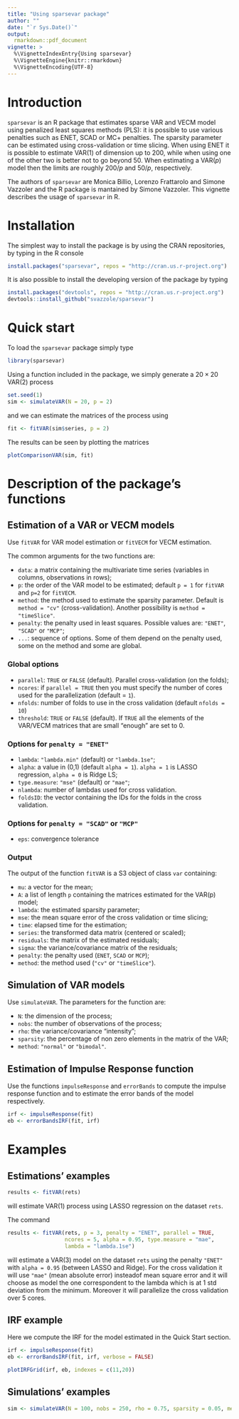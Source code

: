 ```yaml
---
title: "Using sparsevar package"
author: ""
date: "`r Sys.Date()`"
output: 
  rmarkdown::pdf_document
vignette: >
  %\VignetteIndexEntry{Using sparsevar}
  %\VignetteEngine{knitr::rmarkdown}
  %\VignetteEncoding{UTF-8}
---
```


# Introduction

`sparsevar` is an R package that estimates sparse VAR and VECM model using penalized least squares methods (PLS): it is possible to use 
various penalties such as ENET, SCAD or MC+ penalties. The sparsity parameter can be estimated using cross-validation or time slicing. When using ENET it is possible to estimate VAR(1) of dimension up to 200, while when using one of the other two is better not to go beyond 50. When estimating a VAR($p$) model then the limits are roughly $200/p$ and $50/p$, respectively.

The authors of `sparsevar` are Monica Billio, Lorenzo Frattarolo and Simone Vazzoler and the R package is mantained by Simone Vazzoler. This vignette describes the usage of `sparsevar` in R.

# Installation 

The simplest way to install the package is by using the CRAN repositories, by typing in the
R console
```r
install.packages("sparsevar", repos = "http://cran.us.r-project.org")
```

It is also possible to install the developing version of the package by typing
```r
install.packages("devtools", repos = "http://cran.us.r-project.org")
devtools::install_github("svazzole/sparsevar")
```

# Quick start

To load the `sparsevar` package simply type
```r
library(sparsevar)
```

Using a function included in the package, we simply generate a $20\times 20$ VAR$(2)$ process
```r
set.seed(1)
sim <- simulateVAR(N = 20, p = 2)
```

and we can estimate the matrices of the process using
```r
fit <- fitVAR(sim$series, p = 2)
```

The results can be seen by plotting the matrices
```r
plotComparisonVAR(sim, fit)
```

# Description of the package's functions 

## Estimation of a VAR or VECM models

Use `fitVAR` for VAR model estimation or `fitVECM` for VECM estimation. 

The common arguments for the two functions are:
  
  * `data`: a matrix containing the multivariate time series (variables in columns, observations in rows);
  * `p`: the order of the VAR model to be estimated; default `p = 1` for `fitVAR` and `p=2`
    for `fitVECM`.
  * `method`: the method used to estimate the sparsity parameter. Default is `method = "cv"` 
  (cross-validation). Another possibility is `method = "timeSlice"`.
  * `penalty`: the penalty used in least squares. Possible values are: `"ENET"`, `"SCAD"` or `"MCP"`;
  * `...`: sequence of options. Some of them depend on the penalty used, some on the method 
  and some are global.

### Global options

  * `parallel`: `TRUE` or `FALSE` (default). Parallel cross-validation (on the folds);
  * `ncores`: if `parallel = TRUE` then you must specify the number of cores used for the parallelization (default = `1`).
  * `nfolds`: number of folds to use in the cross validation (default `nfolds = 10`)
  * `threshold`: `TRUE` or `FALSE` (default). If `TRUE` all the elements of the VAR/VECM
    matrices that are small "enough" are set to 0.
  
### Options for `penalty = "ENET"`

  * `lambda`: `"lambda.min"` (default) or `"lambda.1se"`;
  * `alpha`: a value in (0,1) (default `alpha = 1`). `alpha = 1` is LASSO regression, `alpha = 0` is Ridge LS;
  * `type.measure`: `"mse"` (default) or `"mae"`;
  * `nlambda`: number of lambdas used for cross validation.
  * `foldsID`: the vector containing the IDs for the folds in the cross validation. 

### Options for `penalty = "SCAD"` or `"MCP"`
  
  * `eps`: convergence tolerance

### Output

The output of the function `fitVAR` is a S3 object of class `var` containing:

  * `mu`: a vector for the mean;
  * `A`: a list of length `p` containing the matrices estimated for the VAR(p) model;
  * `lambda`: the estimated sparsity parameter;
  * `mse`: the mean square error of the cross validation or time slicing;
  * `time`: elapsed time for the estimation;
  * `series`: the transformed data matrix (centered or scaled);
  * `residuals`: the matrix of the estimated residuals;
  * `sigma`: the variance/covariance matrix of the residuals;
  * `penalty`: the penalty used (`ENET`, `SCAD` or `MCP`);
  * `method`: the method used (`"cv"` or `"timeSlice"`).
  
## Simulation of VAR models

Use `simulateVAR`. The parameters for the function are:

  * `N`: the dimension of the process;
  * `nobs`: the number of observations of the process;
  * `rho`: the variance/covariance "intensity";
  * `sparsity`: the percentage of non zero elements in the matrix of the VAR;
  * `method`: `"normal"` or `"bimodal"`.

## Estimation of Impulse Response function

Use the functions `impulseResponse` and `errorBands` to compute the impulse response 
function and to estimate the error bands of the model respectively.

```r
irf <- impulseResponse(fit)
eb <- errorBandsIRF(fit, irf)
```

# Examples

## Estimations' examples

```r
results <- fitVAR(rets)
```
will estimate VAR(1) process using LASSO regression on the dataset `rets`.

The command
```r
results <- fitVAR(rets, p = 3, penalty = "ENET", parallel = TRUE,
                  ncores = 5, alpha = 0.95, type.measure = "mae",
                  lambda = "lambda.1se")
```
will estimate a VAR(3) model on the dataset `rets` using the penalty `"ENET"` with `alpha = 0.95` (between LASSO and Ridge). For the cross validation it will use `"mae"` (mean absolute error) insteadof mean square error and it will choose as model the one correspondent to the lambda which is at 1 std deviation from the minimum. Moreover it will parallelize the cross validation over 5 cores.

## IRF example

Here we compute the IRF for the model estimated in the Quick Start section.

```r
irf <- impulseResponse(fit)
eb <- errorBandsIRF(fit, irf, verbose = FALSE)
```
```r
plotIRFGrid(irf, eb, indexes = c(11,20))
```

## Simulations' examples

```r
sim <- simulateVAR(N = 100, nobs = 250, rho = 0.75, sparsity = 0.05, method = "normal")
```
